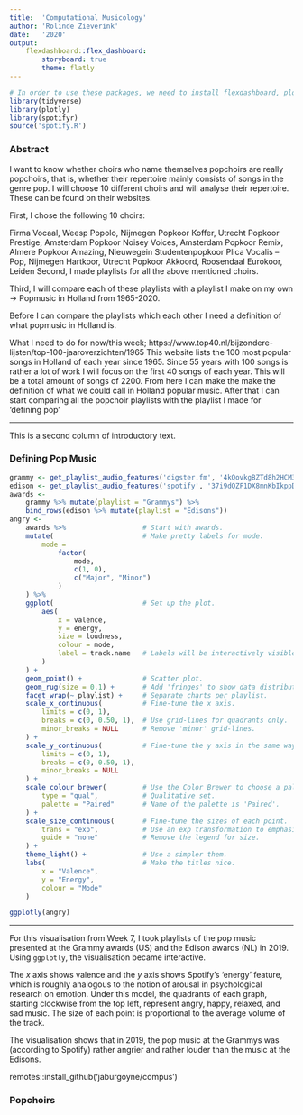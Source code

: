 ```yaml
---
title:  'Computational Musicology'
author: 'Rolinde Zieverink'
date:   '2020'
output: 
    flexdashboard::flex_dashboard:
        storyboard: true
        theme: flatly
---
```


```r
# In order to use these packages, we need to install flexdashboard, plotly, and Cairo.
library(tidyverse)
library(plotly)
library(spotifyr)
source('spotify.R')
```

### Abstract
I want to know whether choirs who name themselves popchoirs are really popchoirs, that is, whether their repertoire mainly consists of songs in the genre pop. I will choose 10 different choirs and will analyse their repertoire. These can be found on their websites.

First, I chose the following 10 choirs:

Firma Vocaal, Weesp
Popolo, Nijmegen
Popkoor Koffer, Utrecht
Popkoor Prestige, Amsterdam
Popkoor Noisey Voices, Amsterdam
Popkoor Remix, Almere
Popkoor Amazing, Nieuwegein
Studentenpopkoor Plica Vocalis – Pop, Nijmegen
Hartkoor, Utrecht
Popkoor Akkoord, Roosendaal
Eurokoor, Leiden
Second, I made playlists for all the above mentioned choirs.

Third, I will compare each of these playlists with a playlist I make on my own -> Popmusic in Holland from 1965-2020.

Before I can compare the playlists which each other I need a definition of what popmusic in Holland is.

What I need to do for now/this week; https://www.top40.nl/bijzondere-lijsten/top-100-jaaroverzichten/1965 This website lists the 100 most popular songs in Holland of each year since 1965. Since 55 years with 100 songs is rather a lot of work I will focus on the first 40 songs of each year. This will be a total amount of songs of 2200. From here I can make the make the definition of what we could call in Holland popular music. After that I can start comparing all the popchoir playlists with the playlist I made for 'defining pop'


***

This is a second column of introductory text.


### Defining Pop Music

```r
grammy <- get_playlist_audio_features('digster.fm', '4kQovkgBZTd8h2HCM3fF31')
edison <- get_playlist_audio_features('spotify', '37i9dQZF1DX8mnKbIkppDf')
awards <-
    grammy %>% mutate(playlist = "Grammys") %>%
    bind_rows(edison %>% mutate(playlist = "Edisons"))
angry <-
    awards %>%                   # Start with awards.
    mutate(                      # Make pretty labels for mode.
        mode =                  
            factor(
                mode, 
                c(1, 0), 
                c("Major", "Minor")
            )
    ) %>% 
    ggplot(                      # Set up the plot.
        aes(
            x = valence,
            y = energy,
            size = loudness,
            colour = mode,
            label = track.name   # Labels will be interactively visible.
        )
    ) +
    geom_point() +               # Scatter plot.
    geom_rug(size = 0.1) +       # Add 'fringes' to show data distribution.
    facet_wrap(~ playlist) +     # Separate charts per playlist.
    scale_x_continuous(          # Fine-tune the x axis.
        limits = c(0, 1),
        breaks = c(0, 0.50, 1),  # Use grid-lines for quadrants only.
        minor_breaks = NULL      # Remove 'minor' grid-lines.
    ) +
    scale_y_continuous(          # Fine-tune the y axis in the same way.
        limits = c(0, 1),
        breaks = c(0, 0.50, 1),
        minor_breaks = NULL
    ) +
    scale_colour_brewer(         # Use the Color Brewer to choose a palette.
        type = "qual",           # Qualitative set.
        palette = "Paired"       # Name of the palette is 'Paired'.
    ) +
    scale_size_continuous(       # Fine-tune the sizes of each point.
        trans = "exp",           # Use an exp transformation to emphasise loud.
        guide = "none"           # Remove the legend for size.
    ) +
    theme_light() +              # Use a simpler them.
    labs(                        # Make the titles nice.
        x = "Valence",
        y = "Energy",
        colour = "Mode"
    )

ggplotly(angry)
```

***

For this visualisation from Week 7, I took playlists of the pop music presented at the Grammy awards (US) and the Edison awards (NL) in 2019. Using `ggplotly`, the visualisation became interactive.

The *x* axis shows valence and the *y* axis shows Spotify's ‘energy’ feature, which is roughly analogous to the notion of arousal in psychological research on emotion. Under this model, the quadrants of each graph, starting clockwise from the top left, represent angry, happy, relaxed, and sad music. The size of each point is proportional to the average volume of the track.

The visualisation shows that in 2019, the pop music at the Grammys was (according to Spotify) rather angrier and rather louder than the music at the Edisons.

remotes::install_github('jaburgoyne/compus')

### Popchoirs




